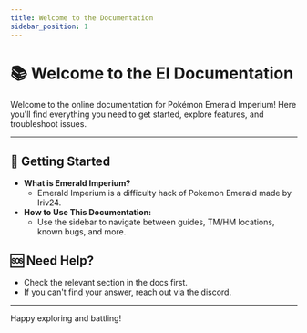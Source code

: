 ```yaml
---
title: Welcome to the Documentation
sidebar_position: 1
---
```


# 📚 Welcome to the EI Documentation

Welcome to the online documentation for Pokémon Emerald Imperium! Here you'll find everything you need to get started, explore features, and troubleshoot issues.

---

## 🚀 Getting Started
- **What is Emerald Imperium?**
  - Emerald Imperium is a difficulty hack of Pokemon Emerald made by Iriv24.
- **How to Use This Documentation:**
  - Use the sidebar to navigate between guides, TM/HM locations, known bugs, and more.

## 🆘 Need Help?
- Check the relevant section in the docs first.
- If you can't find your answer, reach out via the discord.

---

Happy exploring and battling!
